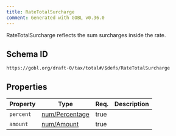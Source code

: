 ```yaml
---
title: RateTotalSurcharge
comment: Generated with GOBL v0.36.0
---
```


RateTotalSurcharge reflects the sum surcharges inside the rate.

## Schema ID

`https://gobl.org/draft-0/tax/total#/$defs/RateTotalSurcharge`

## Properties

| Property  | Type                                      | Req. | Description |
|-----------|-------------------------------------------|------|-------------|
| `percent` | [num/Percentage](/draft-0/num/percentage) | true |             |
| `amount`  | [num/Amount](/draft-0/num/amount)         | true |             |


